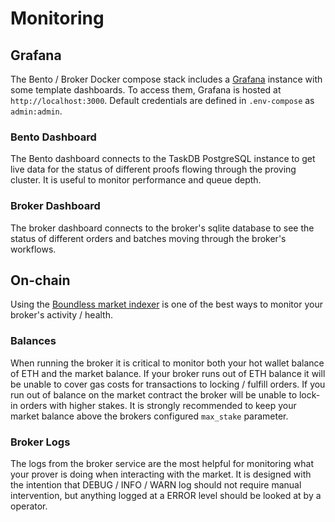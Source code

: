 # Monitoring

## Grafana

The Bento / Broker Docker compose stack includes a [Grafana](https://grafana.com/) instance with some template dashboards. To access them, Grafana is hosted at `http://localhost:3000`. Default credentials are defined in `.env-compose` as `admin:admin`.

### Bento Dashboard

The Bento dashboard connects to the TaskDB PostgreSQL instance to get live data for the status of different proofs flowing through the proving cluster. It is useful to monitor performance and queue depth.

### Broker Dashboard

The broker dashboard connects to the broker's sqlite database to see the status of different orders and batches moving through the broker's workflows.

## On-chain

Using the [Boundless market indexer](https://indexer.beboundless.xyz) is one of the best ways to monitor your broker's activity / health.

### Balances

When running the broker it is critical to monitor both your hot wallet balance of ETH and the market balance. If your broker runs out of ETH balance it will be unable to cover gas costs for transactions to locking / fulfill orders. If you run out of balance on the market contract the broker will be unable to lock-in orders with higher stakes. It is strongly recommended to keep your market balance above the brokers configured `max_stake` parameter.

### Broker Logs

The logs from the broker service are the most helpful for monitoring what your prover is doing when interacting with the market. It is designed with the intention that DEBUG / INFO / WARN log should not require manual intervention, but anything logged at a ERROR level should be looked at by a operator.